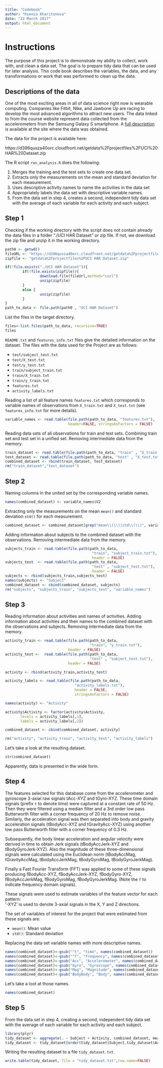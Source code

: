 ```yaml
---
title: "Codebook"
author: "Ksenia Kharitonova"
date: "22 March 2017"
output: html_document
---
```


# Instructions

The purpose of this project is to demonstrate my ability to collect, work with, and clean a data set. The goal is to prepare tidy data that can be used for later analysis. This code book describes the variables, the data, and any transformations or work that was performed to clean up the data. 

## Descriptions of the data

One of the most exciting areas in all of data science right now is wearable computing. Companies like Fitbit, Nike, and Jawbone Up are racing to develop the most advanced algorithms to attract new users. The data linked to from the course website represent data collected from the accelerometers from the Samsung Galaxy S smartphone. A [full description](http://archive.ics.uci.edu/ml/datasets/Human+Activity+Recognition+Using+Smartphones) is available at the site where the data was obtained.

The data for the project is available here:

https://d396qusza40orc.cloudfront.net/getdata%2Fprojectfiles%2FUCI%20HAR%20Dataset.zip

The R script `run_analysis.R` does the following:

1. Merges the training and the test sets to create one data set.
2. Extracts only the measurements on the mean and standard deviation for each measurement.
3. Uses descriptive activity names to name the activities in the data set
4. Appropriately labels the data set with descriptive variable names.
5. From the data set in step 4, creates a second, independent tidy data set with the average of each variable for each activity and each subject.

## Step 1

Checking if the working directory with the script does not contain already the data files in a folder "./UCI HAR Dataset" or zip file.
If not, we download the zip file and unzip it in the working directory.

```r
path0 <- getwd()
fileURL <- "https://d396qusza40orc.cloudfront.net/getdata%2Fprojectfiles%2FUCI%20HAR%20Dataset.zip"
zipfile <- "getdata%2Fprojectfiles%2FUCI HAR Dataset.zip"

if(!file.exists("./UCI HAR Dataset")){
        if(!file.exists(zipfile)){
                download.file(fileUrl,method="curl")
                unzip(zipfile)
        }
        else {
                unzip(zipfile)
        }
}
path_to_data <- file.path(path0 , "UCI HAR Dataset")
```

List the files in the target directory.

```r
files<-list.files(path_to_data, recursive=TRUE)
files
```

`README.txt` and `features_info.txt` files give the detailed information on the dataset. The files with the data used for the Project are as follows:

* `test/subject_test.txt`
* `test/X_test.txt`
* `test/y_test.txt`
* `train/subject_train.txt`
* `train/X_train.txt`
* `train/y_train.txt`
* `features.txt`
* `activity_labels.txt`

Reading a list of all feature names `features.txt` which corresponds to variable names of observations from `X_train.txt` and `X_test.txt` (see `features_info.txt` for more details).

```r
variable_names <- read.table(file.path(path_to_data, "features.txt"),
                             header=FALSE, stringsAsFactors = FALSE)
```

Reading data sets of all observations for train and test sets. Combining train set and test set in a unified set. Removing intermediate data from the memory. 

```r
train_dataset <- read.table(file.path(path_to_data, "train" , "X_train.txt" ),  header = FALSE)
test_dataset <- read.table(file.path(path_to_data, "test" , "X_test.txt" ), header = FALSE)
combined_dataset <- rbind(train_dataset, test_dataset)
rm("train_dataset","test_dataset")
```


## Step 2

Naming columns in the united set by the corresponding variable names. 

```r
names(combined_dataset) <- variable_names$V2
```

Extracting only the measurements on the mean `mean()` and standard deviation `std()` for each measurement.

```r
combined_dataset <- combined_dataset[grep("mean\\(\\)|std\\(\\)", variable_names$V2, value=TRUE)]
```

Adding information about subjects to the combined dataset with the observations. Removing intermediate data from the memory.

```r
subjects_train <- read.table(file.path(path_to_data, 
                                        "train", "subject_train.txt"),
                                        header = FALSE)
subjects_test  <- read.table(file.path(path_to_data, 
                                        "test" , "subject_test.txt"),
                                        header = FALSE)
subjects <- rbind(subjects_train,subjects_test)
names(subjects) <- "Subject"
combined_dataset <- cbind(combined_dataset, subjects)
rm("subjects", "subjects_train", "subjects_test", "variable_names")
```

## Step 3

Reading information about activities and names of activities. 
Adding information about activities and their names to the combined dataset with the observations and subjects. Removing intermediate data from the memory.

```r
activity_train <- read.table(file.path(path_to_data, 
                                       "train", "y_train.txt"),
                             header = FALSE)
activity_test <-  read.table(file.path(path_to_data, 
                                       "test" , "subject_test.txt"),
                             header = FALSE)

activity <- rbind(activity_train,activity_test)

activity_labels <- read.table(file.path(path_to_data, 
                                "activity_labels.txt"),
                                header = FALSE,
                                stringsAsFactors = FALSE)

names(activity) <- "Activity"

activity$Activity <- factor(activity$Activity, 
       levels = activity_labels[,1], 
       labels = activity_labels[,2])

combined_dataset <- cbind(combined_dataset, activity)

rm("activity", "activity_train", "activity_test", "activity_labels")
```

Let's take a look at the resulting dataset.

```r
str(combined_dataset)
```

Apparently, data is presented in the wide form.

## Step 4

The features selected for this database come from the accelerometer and gyroscope 3-axial raw signals tAcc-XYZ and tGyro-XYZ. These time domain signals (prefix `t` to denote time) were captured at a constant rate of 50 Hz. Then they were filtered using a median filter and a 3rd order low pass Butterworth filter with a corner frequency of 20 Hz to remove noise. Similarly, the acceleration signal was then separated into body and gravity acceleration signals (tBodyAcc-XYZ and tGravityAcc-XYZ) using another low pass Butterworth filter with a corner frequency of 0.3 Hz. 

Subsequently, the body linear acceleration and angular velocity were derived in time to obtain Jerk signals (tBodyAccJerk-XYZ and tBodyGyroJerk-XYZ). Also the magnitude of these three-dimensional signals were calculated using the Euclidean norm (tBodyAccMag, tGravityAccMag, tBodyAccJerkMag, tBodyGyroMag, tBodyGyroJerkMag). 

Finally a Fast Fourier Transform (FFT) was applied to some of these signals producing fBodyAcc-XYZ, fBodyAccJerk-XYZ, fBodyGyro-XYZ, fBodyAccJerkMag, fBodyGyroMag, fBodyGyroJerkMag. (Note the `f` to indicate frequency domain signals). 

These signals were used to estimate variables of the feature vector for each pattern:  
'-XYZ' is used to denote 3-axial signals in the X, Y and Z directions.

The set of variables of interest for the project that were estimated from these signals are: 

* `mean()`: Mean value
* `std()`: Standard deviation

Replacing the data set variable names with more descriptive names.

```r
names(combined_dataset)<-gsub("^t", "time", names(combined_dataset))
names(combined_dataset)<-gsub("^f", "frequency", names(combined_dataset))
names(combined_dataset)<-gsub("Acc", "Accelerometer", names(combined_dataset))
names(combined_dataset)<-gsub("Gyro", "Gyroscope", names(combined_dataset))
names(combined_dataset)<-gsub("Mag", "Magnitude", names(combined_dataset))
names(combined_dataset)<-gsub("BodyBody", "Body", names(combined_dataset))
```

Let's take a loot at those names.

```r
names(combined_dataset)
```

## Step 5

From the data set in step 4, creating a second, independent tidy data set with the average of each variable for each activity and each subject.

```r
library(plyr)
tidy_dataset <- aggregate(. ~ Subject + Activity, combined_dataset, mean)
tidy_dataset <- tidy_dataset[order(tidy_dataset$Subject,tidy_dataset$Activity),]
```

Writing the resulting dataset to a file `tidy_dataset.txt`.

```r
write.table(tidy_dataset, file = "tidy_dataset.txt",row.name=FALSE)
```

